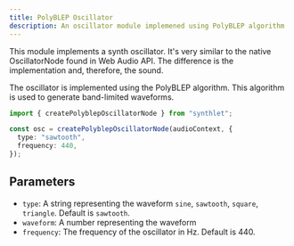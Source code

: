 ```yaml
---
title: PolyBLEP Oscillator
description: An oscillator module implemened using PolyBLEP algorithm
---
```



This module implements a synth oscillator. It's very similar to the native OscillatorNode found in Web Audio API. The difference is the implementation and, therefore, the sound.

The oscillator is implemented using the PolyBLEP algorithm. This algorithm is used to generate band-limited waveforms.

```ts
import { createPolyblepOscillatorNode } from "synthlet";

const osc = createPolyblepOscillatorNode(audioContext, {
  type: "sawtooth",
  frequency: 440,
});
```

<PolyblepExample />

## Parameters

- `type`: A string representing the waveform `sine`, `sawtooth`, `square`, `triangle`. Default is `sawtooth`.
- `waveform`: A number representing the waveform
- `frequency`: The frequency of the oscillator in Hz. Default is 440.
